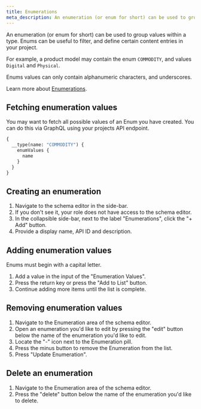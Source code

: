 ```yaml
---
title: Enumerations
meta_description: An enumeration (or enum for short) can be used to group values within a type. Enums can be useful to filter, and define certain content entries in your project.
---
```


An enumeration (or enum for short) can be used to group values within a type. Enums can be useful to filter, and define certain content entries in your project.

For example, a product model may contain the enum `COMMODITY`, and values `Digital` and `Physical`.

Enums values can only contain alphanumeric characters, and underscores.

Learn more about [Enumerations](/api-reference/schema/field-types#enumerations).

## Fetching enumeration values

You may want to fetch all possible values of an Enum you have created. You can do this via GraphQL using your projects API endpoint.

```graphql
{
  __type(name: "COMMODITY") {
    enumValues {
      name
    }
  }
}
```

## Creating an enumeration

1. Navigate to the schema editor in the side-bar.
2. If you don't see it, your role does not have access to the schema editor.
3. In the collapsible side-bar, next to the label "Enumerations", click the "+ Add" button.
4. Provide a display name, API ID and description.

## Adding enumeration values

Enums must begin with a capital letter.

1. Add a value in the input of the "Enumeration Values".
2. Press the return key or press the "Add to List" button.
3. Continue adding more items until the list is complete.

## Removing enumeration values

1. Navigate to the Enumeration area of the schema editor.
2. Open an enumeration you'd like to edit by pressing the "edit" button below the name of the enumeration you'd like to edit.
3. Locate the "-" icon next to the Enumeration pill.
4. Press the minus button to remove the Enumeration from the list.
5. Press "Update Enumeration".

## Delete an enumeration

1. Navigate to the Enumeration area of the schema editor.
2. Press the "delete" button below the name of the enumeration you'd like to delete.
